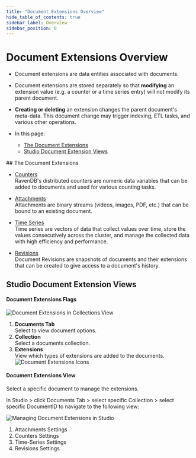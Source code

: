 ```yaml
---
title: "Document Extensions Overview"
hide_table_of_contents: true
sidebar_label: Overview
sidebar_position: 0
---
```



# Document Extensions Overview
<Admonition type="note" title="">

* Document extensions are data entities associated with documents.  

* Document extensions are stored separately so that **modifying** an extension value (e.g. a counter 
  or a time series entry) will not modify its parent document.

* **Creating or deleting** an extension changes the parent document's meta-data. 
  This document change may trigger indexing, ETL tasks, and various other operations.  

* In this page:  
   * [The Document Extensions](../document-extensions/overview-extensions.mdx#the-document-extensions)  
   * [Studio Document Extension Views](../document-extensions/overview-extensions.mdx#studio-document-extension-views)  

</Admonition>
## The Document Extensions

* [Counters](../document-extensions/counters/overview.mdx)  
  RavenDB's distributed counters are numeric data variables that can be added to documents and used
  for various counting tasks.

* [Attachments](../document-extensions/attachments/what-are-attachments.mdx)  
  Attachments are binary streams (videos, images, PDF, etc.) that can be bound to an existing document.

* [Time Series](../document-extensions/timeseries/overview.mdx)  
  Time series are vectors of data that collect values over time, store the values consecutively across the cluster,
  and manage the collected data with high efficiency and performance.

* [Revisions](../document-extensions/revisions/overview.mdx)  
  Document Revisions are snapshots of documents and their extensions that can be created to give access to a document's history.




## Studio Document Extension Views

#### Document Extensions Flags

![Document Extensions in Collections View](./assets/extensions-collections-view.png)

1. **Documents Tab**  
   Select to view document options.
2. **Collection**  
   Select a documents collection. 
3. **Extensions**  
   View which types of extensions are added to the documents.  
   ![Document Extensions Icons](./assets/extensions-logos.png)
#### Document Extensions View

Select a specific document to manage the extensions.  

In Studio &gt; click Documents Tab &gt; select specific Collection &gt; select specific DocumentID to navigate to the following view:  

![Managing Document Extensions in Studio](./assets/extensions-managing-single-doc.png)

1. Attachments Settings
2. Counters Settings
3. Time-Series Settings
4. Revisions Settings

   

